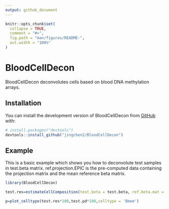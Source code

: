 ```yaml
---
output: github_document
---
```


<!-- README.md is generated from README.Rmd. Please edit that file -->

```r
knitr::opts_chunk$set(
  collapse = TRUE,
  comment = "#>",
  fig.path = "man/figures/README-",
  out.width = "100%"
)
```

# BloodCellDecon

<!-- badges: start -->
<!-- badges: end -->

BloodCellDecon deconvolutes cells based on blood DNA methylation arrays.

## Installation

You can install the development version of BloodCellDecon from [GitHub](https://github.com/) with:

``` r
# install.packages("devtools")
devtools::install_github("jingchen2/BloodCellDecon")
```

## Example

This is a basic example which shows you how to deconvolute test samples in test.beta matrix. ref.projection.EPIC is the pre-computed data containing the projection matrix and the mean reference beta matrix.

```r
library(BloodCellDecon)

test.res=estimateCellComposition(test.beta = test.beta, ref.beta.mat = ref.projection.EPIC$ref.beta.mat,projection = ref.projection.EPIC$projection, n.PC = 20,extended = F)

p=plot_celltype(test.res*100,test.pd*100,celltype = 'Bmem')
```

